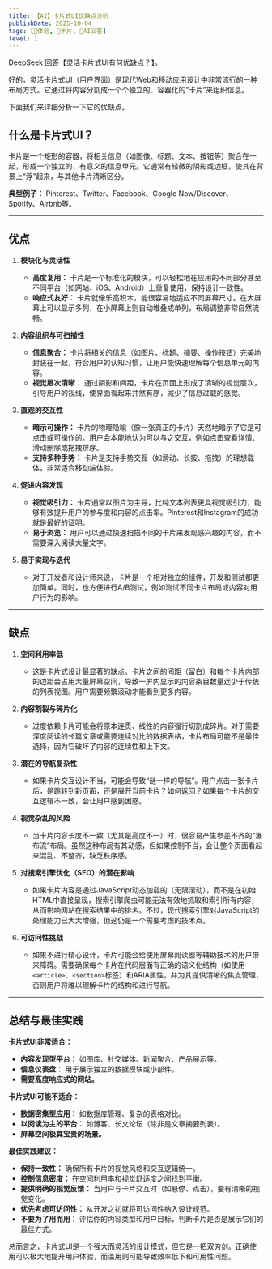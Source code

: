 ```yaml
---
title: 【AI】卡片式UI优缺点分析
publishDate: 2025-10-04
tags: [💓体验, 🎴卡片, 🤖AI回答]
level: 1
---
```



<Aside type="caution" title="🤖AI警告">DeepSeek 回答【灵活卡片式UI有何优缺点？】。</Aside>

好的，灵活卡片式UI（用户界面）是现代Web和移动应用设计中非常流行的一种布局方式。它通过将内容分割成一个个独立的、容器化的“卡片”来组织信息。

下面我们来详细分析一下它的优缺点。

## 什么是卡片式UI？

卡片是一个矩形的容器，将相关信息（如图像、标题、文本、按钮等）聚合在一起，形成一个独立的、有意义的信息单元。它通常有轻微的阴影或边框，使其在背景上“浮”起来，与其他卡片清晰区分。

**典型例子：** Pinterest、Twitter、Facebook、Google Now/Discover、Spotify、Airbnb等。

---

## 优点

1.  **模块化与灵活性**
    *   **高度复用：** 卡片是一个标准化的模块，可以轻松地在应用的不同部分甚至不同平台（如网站、iOS、Android）上重复使用，保持设计一致性。
    *   **响应式友好：** 卡片就像乐高积木，能很容易地适应不同屏幕尺寸。在大屏幕上可以显示多列，在小屏幕上则自动堆叠成单列，布局调整非常自然流畅。

2.  **内容组织与可扫描性**
    *   **信息聚合：** 卡片将相关的信息（如图片、标题、摘要、操作按钮）完美地封装在一起，符合用户的认知习惯，让用户能快速理解每个信息单元的内容。
    *   **视觉层次清晰：** 通过阴影和间距，卡片在页面上形成了清晰的视觉层次，引导用户的视线，使界面看起来井然有序，减少了信息过载的感觉。

3.  **直观的交互性**
    *   **暗示可操作：** 卡片的物理隐喻（像一张真正的卡片）天然地暗示了它是可点击或可操作的。用户会本能地认为可以与之交互，例如点击查看详情、滑动删除或拖拽排序。
    *   **支持多种手势：** 卡片是支持手势交互（如滑动、长按、拖拽）的理想载体，非常适合移动端体验。

4.  **促进内容发现**
    *   **视觉吸引力：** 卡片通常以图片为主导，比纯文本列表更具视觉吸引力，能够有效提升用户的参与度和内容的点击率。Pinterest和Instagram的成功就是最好的证明。
    *   **易于浏览：** 用户可以通过快速扫描不同的卡片来发现感兴趣的内容，而不需要深入阅读大量文字。

5.  **易于实现与迭代**
    *   对于开发者和设计师来说，卡片是一个相对独立的组件，开发和测试都更加简单。同时，也方便进行A/B测试，例如测试不同卡片布局或内容对用户行为的影响。

---

## 缺点

1.  **空间利用率低**
    *   这是卡片式设计最显著的缺点。卡片之间的间距（留白）和每个卡片内部的边距会占用大量屏幕空间，导致一屏内显示的内容条目数量远少于传统的列表视图。用户需要频繁滚动才能看到更多内容。

2.  **内容割裂与碎片化**
    *   过度依赖卡片可能会将原本连贯、线性的内容强行切割成碎片。对于需要深度阅读的长篇文章或需要连续对比的数据表格，卡片布局可能不是最佳选择，因为它破坏了内容的连续性和上下文。

3.  **潜在的导航复杂性**
    *   如果卡片交互设计不当，可能会导致“谜一样的导航”。用户点击一张卡片后，是跳转到新页面，还是展开当前卡片？如何返回？如果每个卡片的交互逻辑不一致，会让用户感到困惑。

4.  **视觉杂乱的风险**
    *   当卡片内容长度不一致（尤其是高度不一）时，很容易产生参差不齐的“瀑布流”布局。虽然这种布局有其动感，但如果控制不当，会让整个页面看起来混乱、不整齐，缺乏秩序感。

5.  **对搜索引擎优化（SEO）的潜在影响**
    *   如果卡片内容是通过JavaScript动态加载的（无限滚动），而不是在初始HTML中直接呈现，搜索引擎爬虫可能无法有效地抓取和索引所有内容，从而影响网站在搜索结果中的排名。不过，现代搜索引擎对JavaScript的处理能力已大大增强，但这仍是一个需要考虑的技术点。

6.  **可访问性挑战**
    *   如果不进行精心设计，卡片可能会给使用屏幕阅读器等辅助技术的用户带来障碍。需要确保每个卡片在代码层面有正确的语义化结构（如使用`<article>`、`<section>`标签）和ARIA属性，并为其提供清晰的焦点管理，否则用户将难以理解卡片的结构和进行导航。

---

## 总结与最佳实践

**卡片式UI非常适合：**
*   **内容发现型平台：** 如图库、社交媒体、新闻聚合、产品展示等。
*   **信息仪表盘：** 用于展示独立的数据模块或小部件。
*   **需要高度响应式的网站。**

**卡片式UI可能不适合：**
*   **数据密集型应用：** 如数据库管理、复杂的表格对比。
*   **以阅读为主的平台：** 如博客、长文论坛（除非是文章摘要列表）。
*   **屏幕空间极其宝贵的场景。**

**最佳实践建议：**
*   **保持一致性：** 确保所有卡片的视觉风格和交互逻辑统一。
*   **控制信息密度：** 在空间利用率和视觉舒适度之间找到平衡。
*   **提供明确的视觉反馈：** 当用户与卡片交互时（如悬停、点击），要有清晰的视觉变化。
*   **优先考虑可访问性：** 从开发之初就将可访问性纳入设计规范。
*   **不要为了用而用：** 评估你的内容类型和用户目标，判断卡片是否是展示它们的最佳方式。

总而言之，卡片式UI是一个强大而灵活的设计模式，但它是一把双刃剑。正确使用可以极大地提升用户体验，而滥用则可能导致效率低下和可用性问题。
